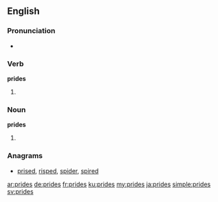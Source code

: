 ==English==

===Pronunciation===
* {{rhymes|aɪdz}}

===Verb===
'''prides'''
# {{en-third-person singular of|pride}}

===Noun===
'''prides'''
# {{plural of|pride}}

===Anagrams===
* [[prised#English|prised]], [[risped#English|risped]], [[spider#English|spider]], [[spired#English|spired]]

[[ar:prides]]
[[de:prides]]
[[fr:prides]]
[[ku:prides]]
[[my:prides]]
[[ja:prides]]
[[simple:prides]]
[[sv:prides]]